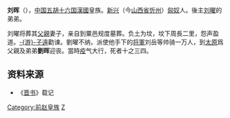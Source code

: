'''刘晖'''（{{bd|？||318年||catIdx=L}}），[[中国|中国]][[五胡十六国|五胡十六国]][[前趙|漢國]]皇族。[[新興郡_(建安)|新兴]]（今[[山西省|山西省]][[忻州|忻州]]）[[匈奴|匈奴]]人。後主[[刘曜|刘曜]]的弟弟。

刘曜将葬其[[趙宣成帝|父親]]妻子，亲自到粟邑规度墓葬。负土为坟，坟下周長二里，怨声盈道。[[游子远|-{游}-子遠]]勸谏。劉曜不纳，派使他手下的[[将軍_(中國古代)|将軍]]刘岳等帅骑一万人，到[[太原|太原]]爲父親及弟弟'''劉晖'''迎丧。當時[[疫|疫]]气大行，死者十之三四。

==资料来源==
*《[[晋书|晋书]]》载记

[[Category:前赵皇族|Category:前赵皇族]]
[[Category:劉姓|Z]]
